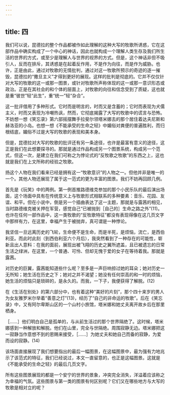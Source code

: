 ```yaml
---
---
---
```

title: 四
---




我们可以说，昆德拉的整个作品都被作如此理解的这种大写的牧歌所诱惑，它在这部作品中确实构成了一个中心的神话，因此也就构成一个理解人类生存及我们所生活的世界的方式，或至少是理解人与世界的视界的方式。但是，这个神话非但不吸引人，反而在排斥，其诱惑是在起着反作用，不是作为向往，而是作为威胁。也许，正是由此，通过对牧歌的无情批判，通过对这一牧歌所预示的奇迹的逐一摧毁，昆德拉的“撒旦主义”才得到更好的展现。这样的批判是彻底的。它并不仅仅针对大写的牧歌的这一或那一图景，或针对牧歌所声称体现的这一或那一意识形态或政治。正是在其社会的和个体的层面上，对牧歌的向往和信念受到了质疑，这也就是重“彼世”轻“此生”，重“统一”轻“杂合”。

这一批评借用了多种形式。它时而是明言的，时而又是含蓄的；它时而表现为犬儒主义，时而又表现为冷嘲热讽，然而，它彻底揭露了大写的牧歌中的谎言与恐怖。不妨想一想《笑忘录》第六部摇摆舞手拉斐尔领塔米娜去的那个居住着达夫尼斯和赫洛亚的小岛。也想一想《不能承受的生命之轻》中媚俗对粪便的普遍胜利，而归根结底，媚俗不过是大写的牧歌的表现和美本身。

但是，昆德拉对大写的牧歌的批评还有另一条途径，也许是最富有意义的途径，这正是我们在此想要探寻的。那就是通过作品构成另一个图景系统，构成另一个范式，但这一次，是建立在我们可称之为悖论式的“反牧歌之牧歌”的东西之上，这也就是我们在上文所称的经验之牧歌。

扬这个人物在我们看来已经是拥有这一“牧歌意识”的人物之一。但他并非是唯一的一个。其他人物还展现了属于这一范式的更为丰富的图景。我们不妨再回顾几例。

首先是《玩笑》中的两例。第一例首推路德维克参加的那个小民乐队的最后演出场面，这个场面中具有在传统意义上与牧歌形式相联系的多种要素：音乐、花园、友谊、和平。但在小说中，倒是另一个插曲表达了这一主题，那就是与露茜的相见，当时路德维克被关押在军营，感觉自己“已被抛到［自己的］生命之路之外”(11)。也许在任何一部作品中，这一类牧歌的“反牧歌特征”都没有表现得像在这几页文字中那样有力，在这里，幸福产生于被抛弃，真可谓是一种悖论。

我坚信一旦远离历史的飞轮，生命便不是生命，而是半死，是烦恼，流亡，是西伯利亚。而此时此刻（到西伯利亚六个月后），我突然看到了一种存在的可能性，崭新且出人意料：在我的面前，展现出被飞翔的历史之翼所遮盖，且已被遗忘的日常生活之绿洲，在这里，一个普通、可怜、但却无愧于爱的女子在等待着我。那就是露茜。

对历史的巨翼，露茜能知道些什么呢？至多是一声巨响掠过她的耳朵；她对历史一无所知；她生活在历史之下；她对之并不渴望；她没有任何崇高的和一时的烦恼，她生活的烦恼只是琐碎的，是永久的。而我，一下子，我便获得了解脱。(12)

在《生活在别处》的第六部分中，也有着这种“美好的片刻”，那个四十来岁的男人为女友雅罗米尔举着“善意之灯”(13)，经历了“自己的非命运的牧歌”。后在《笑忘录》中，又有阿尔卑斯山区的一个山村小旅馆，塔米娜和她丈夫离开故乡后在那里栖身。

［……］他们明白自己是孤单的，与从前生活过的那个世界隔绝了。这时候，塔米娜感到一种解放和解脱。他们在山里，完全与世隔绝。周围寂静无边。塔米娜把这一寂静当作意想不到的恩赐来接受，［……］为她丈夫和她自己而备的寂静，为爱而设的寂静。(14)

该场面直接展现了我们想要指出的最后一幅图景，在这幅图景中，最为强有力地兆示了该范式的特征，我们已经说过，本文一直留意的，也正是这幅图景。这就是《不能承受的生命之轻》的最后几页文字。

所有这些图景展现的都是一个安宁的世界的景象，冲突完全消失，洋溢着应该称之为幸福的气氛。这些图景与第一类的图景有何区别呢？它们又在哪些地方与大写的牧歌是相对立的呢？